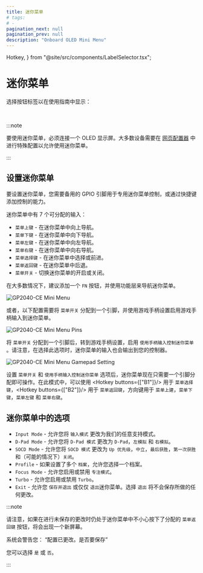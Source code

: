 ```yaml
---
title: 迷你菜单
# tags:
# -
pagination_next: null
pagination_prev: null
description: "Onboard OLED Mini Menu"
---
```


  Hotkey,
} from "@site/src/components/LabelSelector.tsx";

# 迷你菜单

选择按钮标签以在使用指南中显示：

<InputLabelSelector />
<br />

:::note

要使用迷你菜单，必须连接一个 OLED 显示屏。大多数设备需要在 [网页配置器](/web-configurator) 中进行特殊配置以允许使用迷你菜单。

:::

## 设置迷你菜单

要设置迷你菜单，您需要备用的 GPIO 引脚用于专用迷你菜单控制，或通过快捷键添加控制的能力。

迷你菜单中有 7 个可分配的输入：

- `菜单上键` - 在迷你菜单中向上导航。
- `菜单下键` - 在迷你菜单中向下导航。
- `菜单左键` - 在迷你菜单中向左导航。
- `菜单右键` - 在迷你菜单中向右导航。
- `菜单选择键` - 在迷你菜单中选择或前进。
- `菜单返回键` - 在迷你菜单中后退。
- `菜单开关` - 切换迷你菜单的开启或关闭。

在大多数情况下，建议添加一个 `FN` 按钮，并使用功能层来导航迷你菜单。

![GP2040-CE Mini Menu](./assets/images/gpc-mini-menu.png)

或者，以下配置需要将 `菜单开关` 分配到一个引脚，并使用游戏手柄设置启用游戏手柄输入到迷你菜单。

![GP2040-CE Mini Menu Pins](./assets/images/gpc-mini-menu-pins.png)

将 `菜单开关` 分配到一个引脚后，转到游戏手柄设置，启用 `使用手柄输入控制迷你菜单` 。请注意，在选择此选项时，迷你菜单的输入也会输出到您的控制器。

![GP2040-CE Mini Menu Gamepad Setting](./assets/images/gpc-mini-menu-gamepad.png)

设置 `菜单开关` 和 `使用手柄输入控制迷你菜单` 选项后，迷你菜单现在只需要一个引脚分配即可操作。在此模式中，可以使用 <Hotkey buttons={["B1"]}/> 用于 `菜单选择键`，<Hotkey buttons={["B2"]}/> 用于 `菜单返回键`，方向键用于 `菜单上建`，`菜单下键`，`菜单左键` 和 `菜单右键`。

## 迷你菜单中的选项

- `Input Mode` - 允许您将 `输入模式` 更改为我们的任意支持模式。
- `D-Pad Mode` - 允许您将 `D-Pad 模式` 更改为 `D-Pad`，`左模拟` 和 `右模拟`。
- `SOCD Mode` - 允许您将 `SOCD 模式` 更改为 `Up 优先级`，`中立`，`最后获胜`，`第一次获胜` 和（可能的情况下）`关闭`。
- `Profile` - 如果设置了多个 `档案`，允许您选择一个档案。
- `Focus Mode` - 允许您启用或禁用 `专注模式`。
- `Turbo` - 允许您启用或禁用 `Turbo`。
- `Exit` - 允许您 `保存并退出` 或仅仅 `退出`迷你菜单。选择 `退出` 将不会保存所做的任何更改。

:::note

请注意，如果在进行未保存的更改时仍处于迷你菜单中不小心按下了分配的 `菜单返回键` 按钮，将会出现一个新屏幕。

系统会警告您：
“配置已更改。是否要保存”

您可以选择 `是` 或 `否`。

:::
